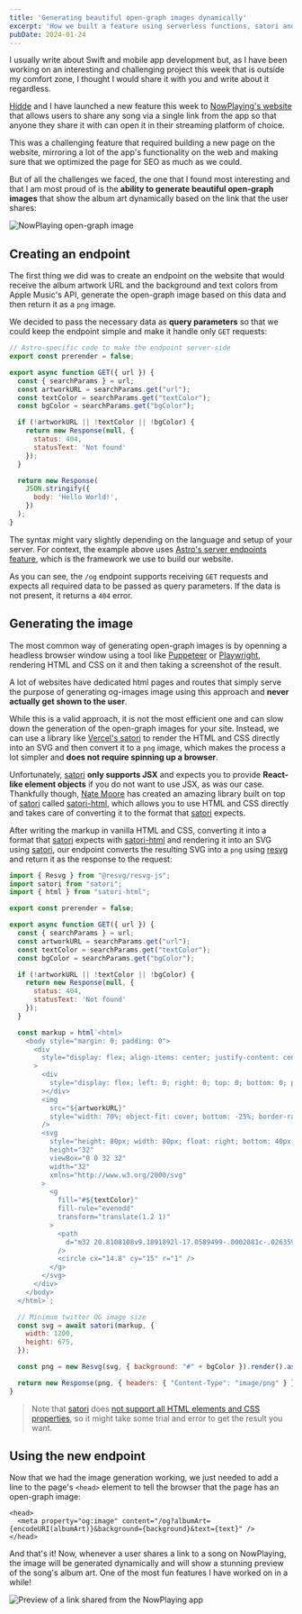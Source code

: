 ```yaml
---
title: 'Generating beautiful open-graph images dynamically'
excerpt: 'How we built a feature using serverless functions, satori and resvg to generate beautiful open-graph images dynamically for NowPlaying'
pubDate: 2024-01-24
---
```


I usually write about Swift and mobile app development but, as I have been working on an interesting and challenging project this week that is outside my comfort zone, I thought I would share it with you and write about it regardless.

[Hidde](https://twitter.com/hiddevdploeg) and I have launched a new feature this week to [NowPlaying's website](https://nowplaying.page) that allows users to share any song via a single link from the app so that anyone they share it with can open it in their streaming platform of choice.

This was a challenging feature that required building a new page on the website, mirroring a lot of the app's functionality on the web and making sure that we optimized the page for SEO as much as we could.

But of all the challenges we faced, the one that I found most interesting and that I am most proud of is the **ability to generate beautiful open-graph images** that show the album art dynamically based on the link that the user shares:

![NowPlaying open-graph image](/assets/posts/generating-beautiful-open-graph-images-dynamically/og.webp)

## Creating an endpoint

The first thing we did was to create an endpoint on the website that would receive the album artwork URL and the background and text colors from Apple Music's API, generate the open-graph image based on this data and then return it as a `png` image.

We decided to pass the necessary data as **query parameters** so that we could keep the endpoint simple and make it handle only `GET` requests:

```javascript:og.js
// Astro-specific code to make the endpoint server-side
export const prerender = false;

export async function GET({ url }) {
  const { searchParams } = url;
  const artworkURL = searchParams.get("url");
  const textColor = searchParams.get("textColor");
  const bgColor = searchParams.get("bgColor");

  if (!artworkURL || !textColor || !bgColor) {
    return new Response(null, {
      status: 404,
      statusText: 'Not found'
    });
  }

  return new Response(
    JSON.stringify({
      body: 'Hello World!',
    })
  );
}
```

The syntax might vary slightly depending on the language and setup of your server. For context, the example above uses [Astro's server endpoints feature](https://docs.astro.build/en/core-concepts/endpoints/#server-endpoints-api-routes), which is the framework we use to build our website.

As you can see, the `/og` endpoint supports receiving `GET` requests and expects all required data to be passed as query parameters. If the data is not present, it returns a `404` error.

## Generating the image

The most common way of generating open-graph images is by openning a headless browser window using a tool like [Puppeteer](https://pptr.dev) or [Playwright](https://playwright.dev), rendering HTML and CSS on it and then taking a screenshot of the result.

A lot of websites have dedicated html pages and routes that simply serve the purpose of generating og-images image using this approach and **never actually get shown to the user**.

While this is a valid approach, it is not the most efficient one and can slow down the generation of the open-graph images for your site. Instead, we can use a library like [Vercel's satori](https://github.com/vercel/satori) to render the HTML and CSS directly into an SVG and then convert it to a `png` image, which makes the process a lot simpler and **does not require spinning up a browser**.

Unfortunately, [satori](https://github.com/vercel/satori) **only supports JSX** and expects you to provide **React-like element objects** if you do not want to use JSX, as was our case. Thankfully though, [Nate Moore](https://twitter.com/n_moore?lang=en) has created an amazing library built on top of [satori](https://github.com/vercel/satori) called [satori-html](https://github.com/natemoo-re/satori-html), which allows you to use HTML and CSS directly and takes care of converting it to the format that [satori](https://github.com/vercel/satori) expects.

After writing the markup in vanilla HTML and CSS, converting it into a format that [satori](https://github.com/vercel/satori) expects with [satori-html](https://github.com/natemoo-re/satori-html) and rendering it into an SVG using [satori](https://github.com/vercel/satori), our endpoint converts the resulting SVG into a `png` using [resvg](https://github.com/RazrFalcon/resvg) and return it as the response to the request:

```javascript:og.js
import { Resvg } from "@resvg/resvg-js";
import satori from "satori";
import { html } from "satori-html";

export const prerender = false;

export async function GET({ url }) {
  const { searchParams } = url;
  const artworkURL = searchParams.get("url");
  const textColor = searchParams.get("textColor");
  const bgColor = searchParams.get("bgColor");

  if (!artworkURL || !textColor || !bgColor) {
    return new Response(null, {
      status: 404,
      statusText: 'Not found'
    });
  }

  const markup = html`<html>
    <body style="margin: 0; padding: 0">
      <div
        style="display: flex; align-items: center; justify-content: center; height: 100vh; width: 100vw; overflow: hidden; position: relative;"
      >
        <div
          style="display: flex; left: 0; right: 0; top: 0; bottom: 0; position: absolute; background-image: url(${artworkURL}); background-size: 100%; background-repeat: no-repeat; background-position: center; filter: blur(40px); opacity: 0.75;"
        ></div>
        <img
          src="${artworkURL}"
          style="width: 70%; object-fit: cover; bottom: -25%; border-radius: 14px; box-shadow: 0px 0px 3px rgba(0,0,0, 0.2), 0px 7px 14px rgba(0,0,0, 0.3); border: 2.343718px solid rgba(151,151,151, 1);"
        />
        <svg
          style="height: 80px; width: 80px; float: right; bottom: 40px; right: 52px; position: absolute;"
          height="32"
          viewBox="0 0 32 32"
          width="32"
          xmlns="http://www.w3.org/2000/svg"
        >
          <g
            fill="#${textColor}"
            fill-rule="evenodd"
            transform="translate(1.2 1)"
          >
            <path
              d="m32 20.8108108v9.1891892l-17.0589499-.0002081c-.026359.0001387-.0527342.0002081-.0791254.0002081-8.20801437 0-14.8619247-6.7157288-14.8619247-15 0-8.28427125 6.65391033-15 14.8619247-15 8.2080143 0 14.8619247 6.71572875 14.8619247 15 0 1.2584111-.1535371 2.4806284-.4427359 3.6486106l-9.9382961.0003084c.7983523-.9974294 1.2764295-2.266825 1.2764295-3.648919 0-3.2092222-2.577641-5.81081081-5.7573222-5.81081081-3.1796813 0-5.75732219 2.60158861-5.75732219 5.81081081s2.57764089 5.8108108 5.75732219 5.8108108z"
            />
            <circle cx="14.8" cy="15" r="1" />
          </g>
        </svg>
      </div>
    </body>
  </html>`;

  // Minimum twitter OG image size
  const svg = await satori(markup, {
    width: 1200,
    height: 675,
  });

  const png = new Resvg(svg, { background: "#" + bgColor }).render().asPng();

  return new Response(png, { headers: { "Content-Type": "image/png" } });
}
```

> Note that [satori](https://github.com/vercel/satori) does [not support all HTML elements and CSS properties](https://github.com/vercel/satori#html-elements), so it might take some trial and error to get the result you want.

## Using the new endpoint

Now that we had the image generation working, we just needed to add a line to the page's `<head>` element to tell the browser that the page has an open-graph image:

```html:SongPage.astro
<head>
  <meta property="og:image" content="/og?albumArt={encodeURI(albumArt)}&background={background}&text={text}" />
</head>
```

And that's it! Now, whenever a user shares a link to a song on NowPlaying, the image will be generated dynamically and will show a stunning preview of the song's album art. One of the most fun features I have worked on in a while!

![Preview of a link shared from the NowPlaying app](/assets/posts/generating-beautiful-open-graph-images-dynamically/preview.webp)
